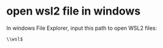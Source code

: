 # open wsl2 file in windows

In windows File Explorer, input this path to open WSL2 files:

```bash
\\wsl$
```

